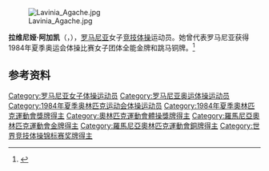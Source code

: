 {{NoteTA|G1=Sports}}

[[File:Lavinia_Agache.jpg|thumb]]

'''拉维尼娅·阿加凯'''（{{lang-ro|Lavinia Agache}}，{{bd|1968年|2月11日||}}），[[罗马尼亚|罗马尼亚]]女子[[竞技体操|竞技体操]]运动员。她曾代表罗马尼亚获得1984年夏季奥运会体操比赛女子团体全能金牌和跳马铜牌。<ref>{{Cite web|title=Lavinia AGACHE|url=https://www.olympic.org/lavinia-agache|accessdate=2021-04-02|work=International Olympic Committee|archive-date=2020-08-14|archive-url=https://web.archive.org/web/20200814101404/https://www.olympic.org/lavinia-agache|dead-url=no}}</ref>

== 参考资料 ==
{{reflist}}
{{奥林匹克运动会体操比赛竞技体操女子团体全能冠军|1984}}
{{Authority control}}
{{DEFAULTSORT:Agache, Lavinia}}
[[Category:罗马尼亚女子体操运动员|Category:罗马尼亚女子体操运动员]]
[[Category:罗马尼亚奥运体操运动员|Category:罗马尼亚奥运体操运动员]]
[[Category:1984年夏季奥林匹克运动会体操运动员|Category:1984年夏季奥林匹克运动会体操运动员]]
[[Category:1984年夏季奧林匹克運動會獎牌得主|Category:1984年夏季奧林匹克運動會獎牌得主]]
[[Category:奧林匹克運動會體操獎牌得主|Category:奧林匹克運動會體操獎牌得主]]
[[Category:羅馬尼亞奧林匹克運動會金牌得主|Category:羅馬尼亞奧林匹克運動會金牌得主]]
[[Category:羅馬尼亞奧林匹克運動會銅牌得主|Category:羅馬尼亞奧林匹克運動會銅牌得主]]
[[Category:世界竞技体操锦标赛奖牌得主|Category:世界竞技体操锦标赛奖牌得主]]
